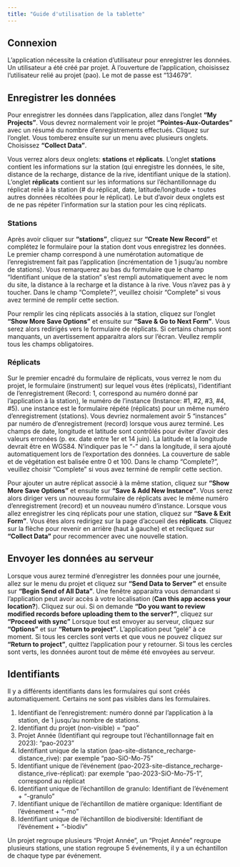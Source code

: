 ```yaml
---
title: "Guide d'utilisation de la tablette"
---
```


## Connexion

L'application nécessite la création d'utilisateur pour enregistrer les données.
Un utilisateur a été créé par projet.
À l'ouverture de l'application, choisissez l'utilisateur relié au projet (pao).
Le mot de passe est "134679".


## Enregistrer les données

Pour enregistrer les données dans l'application, allez dans l'onglet **"My Projects"**.
Vous devrez normalement voir le projet **"Pointes-Aux-Outardes"** avec un résumé du nombre d'enregistrements effectués.
Cliquez sur l'onglet.
Vous tomberez ensuite sur un menu avec plusieurs onglets.
Choisissez **"Collect Data"**.

Vous verrez alors deux onglets: **stations** et **réplicats**.
L'onglet **stations** contient les informations sur la station (qui enregistre les données, le site, distance de la recharge, distance de la rive, identifiant unique de la station).
L'onglet **réplicats** contient sur les informations sur l'échantillonnage du réplicat relié à la station (# du réplicat, date, latitude/longitude + toutes autres données récoltées pour le réplicat).
Le but d'avoir deux onglets est de ne pas répéter l'information sur la station pour les cinq réplicats.


### Stations

Après avoir cliquer sur **"stations"**, cliquez sur **"Create New Record"** et complétez le formulaire pour la station dont vous enregistrez les données.
Le premier champ correspond à une numérotation automatique de l'enregistrement fait pas l'application (incrémentation de 1 jsuqu'au nombre de stations).
Vous remarquerez au bas du formulaire que le champ "Identifiant unique de la station" s'est rempli automatiquement avec le nom du site, la distance à la recharge et la distance à la rive.
Vous n'avez pas à y toucher.
Dans le champ "Complete?", veuillez choisir "Complete" si vous avez terminé de remplir cette section.

Pour remplir les cinq réplicats associés à la station, cliquez sur l'onglet **"Show More Save Options"** et ensuite sur **"Save & Go to Next Form"**.
Vous serez alors redirigés vers le formulaire de réplicats.
Si certains champs sont manquants, un avertissement apparaitra alors sur l'écran. Veullez remplir tous les champs obligatoires.

### Réplicats

Sur le premier encadré du formulaire de réplicats, vous verrez le nom du projet, le formulaire (instrument) sur lequel vous êtes (réplicats), l'identifiant de l'enregistrement (Record: 1, correspond au numéro donné par l'application à la station), le numéro de l'instance (Instance: #1, #2, #3, #4, #5).
une instance est le formulaire répété (réplicats) pour un même numéro d'enregistrement (stations).
Vous devriez normalement avoir 5 "instances" par numéro de d'enregistrement (record) lorsque vous aurez terminé.
Les champs de date, longitude et latitude sont contrôlés pour éviter d'avoir des valeurs erronées (p. ex. date entre 1er et 14 juin).
La latitude et la longitude devrait être en WGS84.
N'indiquer pas le "-" dans la longitude, il sera ajouté automatiquement lors de l'exportation des données.
La couverture de sable et de végétation est balisée entre 0 et 100.
Dans le champ "Complete?", veuillez choisir "Complete" si vous avez terminé de remplir cette section.

Pour ajouter un autre réplicat associé à la même station, cliquez sur **"Show More Save Options"** et ensuite sur **"Save & Add New Instance"**.
Vous serez alors diriger vers un nouveau formulaire de réplicats avec le même numéro d'enregistrement (record) et un nouveau numéro d'instance.
Lorsque vous allez enregistrer les cinq réplicats pour une station, cliquez sur **"Save & Exit Form"**.
Vous êtes alors redirigez sur la page d'accueil des **réplicats**.
Cliquez sur la flèche pour revenir en arrière (haut à gauche) et et recliquez sur **"Collect Data"** pour recommencer avec une nouvelle station.


## Envoyer les données au serveur

Lorsque vous aurez terminé d'enregistrer les données pour une journée, allez sur le menu du projet et cliquez sur **"Send Data to Server"** et ensuite sur **"Begin Send of All Data"**.
Une fenêtre apparaitra vous demandant si l'application peut avoir accès à votre localisation (**Can this app access your location?**).
Cliquez sur oui.
Si on demande **"Do you want to review modified records before uploading them to the server?"**, cliquez sur **"Proceed with sync"**
Lorsque tout est envoyer au serveur, cliquez sur **"Options"** et sur **"Return to project"**.
L'application peut "gelé" à ce moment. Si tous les cercles sont verts et que vous ne pouvez cliquez sur **"Return to project"**, quittez l'application pour y retourner.
Si tous les cercles sont verts, les données auront tout de même été envoyées au serveur.


## Identifiants

Il y a différents identifiants dans les formulaires qui sont créés automatiquement.
Certains ne sont pas visibles dans les formulaires.

1. Identifiant de l'enregistrement: numéro donné par l'application à la station, de 1 jusqu'au nombre de stations.
2. Identifiant du projet (non-visible) = "pao"
3. Projet Année (Identifiant qui regroupe tout l'échantillonnage fait en 2023): "pao-2023"
4. Identifiant unique de la station (pao-site-distance_recharge-distance_rive): par exemple "pao-SiO-Mo-75"
5. Identifiant unique de l'événement (pao-2023-site-distance_recharge-distance_rive-réplicat): par exemple "pao-2023-SiO-Mo-75-1", correspond au réplicat
6. Identifiant unique de l'échantillon de granulo: Identifiant de l'événement + "-granulo"
7. Identifiant unique de l'échantillon de matière organique: Identifiant de l'événement + "-mo"
8. Identifiant unique de l'échantillon de biodiversité: Identifiant de l'événement + "-biodiv"

Un projet regroupe plusieurs "Projet Année", un "Projet Année" regroupe plusieurs stations, une station regroupe 5 événements, il y a un échantillon de chaque type par événement.
